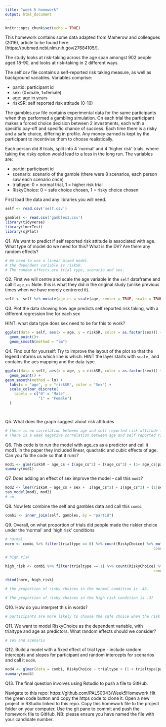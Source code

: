 ```yaml
---
title: "week 5 homework"
output: html_document
---
```


```r
knitr::opts_chunk$set(echo = TRUE)
```

This homework contains some data adapted from Mamerow and colleagues (2016), article to be found here:[https://pubmed.ncbi.nlm.nih.gov/27684105/]. 

The study looks at risk-taking across the age span amongst 902 people aged 18-90, and looks at risk-taking in 2 different ways.

The self.csv file contains a self-reported risk taking measure, as well as background variables. Variables comprise:

* partid: participant id
* sex: (0=male, 1=female)
* age: age in years
* riskSR: self reported risk attitude  (0-10)

The gambles.csv file contains experimental data for the same participants when they performed a gambling simulation. On each trial the participant makes a forced choice decision between 2 investments, each with a specific pay-off and specific chance of success. Each time there is a risky and a safe choice, differing in profile. Any money earned is kept by the participant to incentivise them to choose realistically.

Each person did 8 trials, split into 4 'normal' and 4 'higher risk' trials, where taking the risky option would lead to a loss in the long run. The variables are:

* partid: participant id
* scenario: scenario of the gamble (there were 8 scenarios, each person saw each scenario once)
* trialtype: 0 = normal trial, 1 = higher risk trial
* RiskyChoice: 0 = safe choice chosen, 1 = risky choice chosen

First load the data and any libraries you will need.
```r
self <- read.csv('self.csv') 

gambles <- read.csv('gambles3.csv') 
library(tidyverse)
library(lmerTest)
library(sjPlot)
```


Q1. We want to predict if self reported risk attitude is associated with age. What type of model do we need for this? What is the DV? Are there any random effects?

```r
# We need to use a linear mixed model. 
# the dependent variable is riskSR. 
# The random effects are trial type, scenario and sex. 

```

Q2. First we will centre and scale the age variable in the `self` dataframe and call it `age_cs` Note: this is what they did in the original study (unlike previous times when we have merely centrered it).

```r
self <- self %>% mutate(age_cs = scale(age, center = TRUE, scale = TRUE))
```


Q3. Plot the data showing how age predicts self reported risk taking, with a different regression line for each sex

HINT: what data type does sex need to be for this to work?
```r
ggplot(data = self, aes(x = age, y = riskSR, color = as.factor(sex))) +
  geom_point()+ 
  geom_smooth(method = "lm")
```

Q4. Find out for yourself: Try to improve the layout of the plot so that the legend informs us which line is which. HINT the layer starts with `scale_` and contains the aes mapping and the data type.

```r
ggplot(data = self, aes(x = age, y = riskSR, color = as.factor(sex))) + 
  geom_point() + 
geom_smooth(method = lm) +
  labs(x = "age", y = "riskSR", color = "Sex") +
  scale_colour_discrete(
    labels = c("0" = "Male",
               "1" = "Female")
  ) 

 
```

Q5. What does the graph suggest about risk attitudes
```r
# there is no correlation between age and self reported risk attitude for women.  
# There is a weak negative correlation between age and self reported risk attitude for men. 
```


Q6. This code is to run the model with age_cs as a predictor and call it mod1. In the paper they included linear, quadratic and cubic effects of age.
Can you fix the code so that it runs?
```r
mod1 <- glm(riskSR ~ age_cs + I(age_cs^2) + I(age_cs^3) + (1+ age_cs|partid), data=self)
summary(mod1)

```

Q7. Does adding an effect of sex improve the model - call this `mod2`? 
```r
mod2 <- lmer(riskSR ~ age_cs + sex +  I(age_cs^2) + I(age_cs^3) + (1|sex), data=self)
tab_model(mod1, mod2)
# no
```


Q8. Now lets combine the self and gambles data and call this `combi`
```r
combi <- inner_join(self, gambles, by = "partid")
```

Q9. Overall, on what proportion of trials did people made the riskier choice under the 'normal' and 'high risk' conditions
```r
# normal
norm <- combi %>% filter(trialtype == 0) %>% count(RiskyChoice) %>% mutate(percent = n/sum(n),
                                                                   cond = "norm")

# high risk

high_risk <- combi %>% filter(trialtype == 1) %>% count(RiskyChoice) %>% mutate(percent = n/sum(n),
                                                                   cond = "high risk") 

rbind(norm, high_risk) 

# the proportion of risky choices in the normal condition is .48.

# the proportion of risky choices in the high risk condition is .37
```



Q10. How do you interpret this in words?
```r
# participants are more likely to choose the safe choice when the risk is high compared to normal. 
```

Q11. We want to model RiskyChoice as the dependent variable, with trialtype and age as predictors. What random effects should we consider?
```r
# sex and scenario
```

Q12. Build a model with a fixed effect of trial type - include random intercepts and slopes for participant and random intercepts for scenarios and call it `mod4`. 

```r
mod4 <- glmer(data = combi, RiskyChoice ~ trialtype + (1 + trialtype|partid) + (1|scenario))
summary(mod4)
```

Q13. The final question involves using Rstudio to push a file to GitHub.

Navigate to this repo: https://github.com/PALS0043/Week5Homework
Hit the green code button and copy the https code to clone it.
Open a new project in RStudio linked to this repo.
Copy this homework file to the project folder on your computer.
Use the git pane to commit and push the homework file to GitHub.
NB: please ensure you have named the file with your candidate number.

